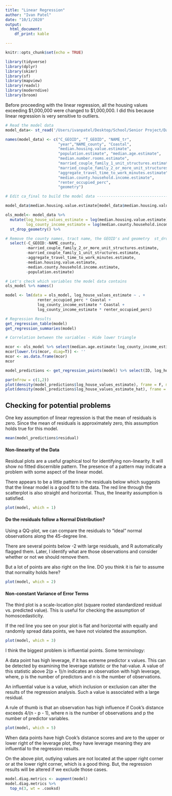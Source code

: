 ```yaml
---
title: "Linear Regression"
author: "Ivan Patel"
date: "10/1/2020"
output: 
  html_document: 
    df_print: kable

---
```

```r
knitr::opts_chunk$set(echo = TRUE)
```

```r
library(tidyverse)
library(dplyr)
library(skimr)
library(sf)
library(mapview)
library(readxl)
library(moderndive)
library(broom)
```

Before proceeding with the linear regression, all the housing values exceeding $1,000,000 were changed to 
$1,000,000. I did this because linear regression is very sensitive to outliers. 

```r
# Read the model data 
model_data<- st_read('/Users/ivanpatel/Desktop/School/Senior Project/Data/Model/model.shp')

names(model_data) <- c("C_GEOID", "T_GEOID", "NAME_tr",                           
                       "year","NAME_county", "Coastal", 
                       "median.housing.value.estimate",                           
                       "population.estimate", "median.age.estimate",              
                       "median.number.rooms.estimate",                       
                       "married_couple_family_1_unit_structures.estimate",       
                       "married_couple_family_2_or_more_unit_structures.estimate",
                       "aggregate_travel_time_to_work_minutes.estimate", 
                       "median.county.household.income.estimate", 
                       "renter_occupied_perc", 
                       "geometry")
```


```r
# Edit ca_final to build the model data -----------------------------------

model_data$median.housing.value.estimate[model_data$median.housing.value.estimate > 1000000] <- 1000000

ols_model<- model_data %>% 
  mutate(log_house_values_estimate = log(median.housing.value.estimate), 
         log_county_income_estimate = log(median.county.household.income.estimate)) %>%
  st_drop_geometry() %>% 

# Remove the county names, tract name, the GEOID's and geometry  st_drop_geometry() %>% 
  select(-C_GEOID:-NAME_county, 
         -married_couple_family_2_or_more_unit_structures.estimate, 
         -married_couple_family_1_unit_structures.estimate, 
         -aggregate_travel_time_to_work_minutes.estimate, 
         -median.housing.value.estimate, 
         -median.county.household.income.estimate, 
         -population.estimate)

# Let's check which variables the model data contains
ols_model %>% names()
```

```r
model <- lm(data = ols_model, log_house_values_estimate ~ . + 
              renter_occupied_perc * Coastal +
              log_county_income_estimate * Coastal +
              log_county_income_estimate * renter_occupied_perc)

# Regression Results
get_regression_table(model)
get_regression_summaries(model)

# Correlation between the variables - Hide lower triangle
```


```r
mcor <- ols_model %>% select(median.age.estimate:log_county_income_estimate) %>% cor() %>% round(2)
mcor[lower.tri(mcor, diag=T)] <- ''
mcor <- as.data.frame(mcor)
mcor
```


```r
model_predictions <- get_regression_points(model) %>% select(ID, log_house_values_estimate,log_house_values_estimate_hat, residual) 

par(mfrow = c(1,2))
plot(density(model_predictions$log_house_values_estimate), frame = F, main = 'Actual House Values')
plot(density(model_predictions$log_house_values_estimate_hat), frame = F, main = 'Predicted House Values')

```

## Checking for potential problems

One key assumption of linear regression is that the mean of residuals is zero. 
Since the mean of residuals is approximately zero, this assumption holds true for this model.

```r
mean(model_predictions$residual)
```

#### Non-linearity of the Data

Residual plots are a useful graphical tool for identifying non-linearity. It will show no fitted discernible pattern. The presence of a pattern may indicate a problem with some aspect of the linear model.

There appears to be a little pattern in the residuals below which suggests that the linear model is a good fit to the data. The red line through the scatterplot is also straight and horizontal. Thus, the linearity assumption is satisfied.

```r
plot(model, which = 1)
```

#### Do the residuals follow a Normal Distribution?

Using a QQ-plot, we can compare the residuals to “ideal” normal observations along the 45-degree line.

There are several points below -2 with large residuals, and R automatically flagged them. Later, I identify what are those observations and consider whether or not we should remove them.  

But a lot of points are also right on the line. DO you think it is fair to assume that normality holds here?

```r
plot(model, which = 2)
```

#### Non-constant Variance of Error Terms

The third plot is a scale-location plot (square rooted standardized residual vs. predicted value). This is useful for checking the assumption of homoscedasticity. 

If the red line you see on your plot is flat and horizontal with equally and randomly spread data points, we have not violated the assumption.

```r
plot(model, which = 3)
```


I think the biggest problem is influential points. Some terminology: 

A data point has high leverage, if it has extreme predictor x values. This can be detected by examining the leverage statistic or the hat-value. A value of this statistic above 
2(p + 1)/n indicates an observation with high leverage, where, p is the number of predictors and n is the number of observations.

An influential value is a value, which inclusion or exclusion can alter the results of the regression analysis. Such a value is associated with a large residual.

A rule of thumb is that an observation has high influence if Cook’s distance exceeds 4/(n - p - 1), where n is the number of observations and p the number of predictor variables.


```r
plot(model, which = 5)
```

When data points have high Cook’s distance scores and are to the upper or lower right of the leverage plot, they have leverage meaning they are influential to the regression results.

On the above plot, outlying values are not located at the upper right corner or at the lower
right corner, which is a good thing. But, the regression results will be altered if we exclude those cases. 
 
```r
model.diag.metrics <- augment(model)
model.diag.metrics %>%
  top_n(3, wt = .cooksd)

```




